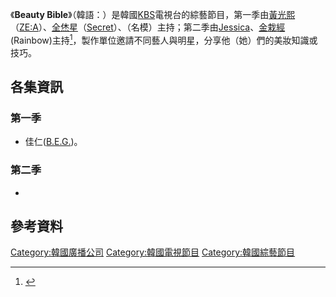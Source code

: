 {{多個問題|
{{Notability Unreferenced |time=2017-02-08T17:00:29+00:00}}
{{citation style|time=2017-02-08T11:06:45+00:00}}
{{expand|time=2017-02-08T11:06:45+00:00}}
}}
{{電視節目信息框
|名稱       = Beauty Bible
|原名       = {{lang|kor|}} 
|圖片       = [[File:Beauty_Bible.jpg|260px]]
|圖說       = 
|類型       = [[綜藝節目|綜藝節目]]、[[真人秀|真人秀]]
|主持       = 第一季<br>[[黃光熙|黃光熙]]（[[ZE:A|ZE:A]]）、[[全烋星|全烋星]]（[[Secret_(組合)|Secret]]）、{{link-ko|姜承賢|강승현}}（名模）<br>第二季<br>[[Jessica_(1989年)|Jessica]]、[[金栽經|金栽經]](Rainbow)
|地區       = {{KOR}}
|語言       = [[韓語|韓語]]
|製片人     = 
|developer  =
|每集長     = 約分鐘
|電視臺     = [[KBS|KBS]]
|視頻制式   = [[1080i|1080i]] ([[HDTV|HDTV]])
|音頻制式   = [[立體聲|立體聲]]
|首播國家   = {{KOR}}
|集數       = 第一季4集<br> 第二季12集
|開始       = 第一季<br>{{start date|2015|4|7}}－{{end date|2015|4|28}}<br>第二季<br>{{start date|2016|4|2}}
|結束       =  {{end date|2016|6|19}}
|官方網站   = 
|tv_com_id  = 
|related    = 
|}}

《'''Beauty Bible'''》（韓語：）是韓國[[KBS|KBS]]電視台的綜藝節目，第一季由[[黃光熙|黃光熙]]（[[ZE:A|ZE:A]]）、[[全烋星|全烋星]]（[[Secret_(組合)|Secret]]）、{{link-ko|姜承賢|강승현}}（名模）主持；第二季由[[Jessica_(1989年)|Jessica]]、[[金栽經|金栽經]](Rainbow)主持<ref>{{cite web|url=http://www.koreastardaily.com/tc/news/75148|title=JESSICA、許齡智將出任美妝節目Beauty Bible新任MC|author=Laura|publisher=|accessdate=2017-02-08|archive-date=2017-02-11|archive-url=https://web.archive.org/web/20170211081123/http://www.koreastardaily.com/tc/news/75148|dead-url=no}}</ref>，製作單位邀請不同藝人與明星，分享他（她）們的美妝知識或技巧。

==各集資訊==
===第一季===
* 佳仁([[B.E.G.|B.E.G.]])。
===第二季===
*

==參考資料==
{{Reflist}}


[[Category:韓國廣播公司|Category:韓國廣播公司]]
[[Category:韓國電視節目|Category:韓國電視節目]]
[[Category:韓國綜藝節目|Category:韓國綜藝節目]]